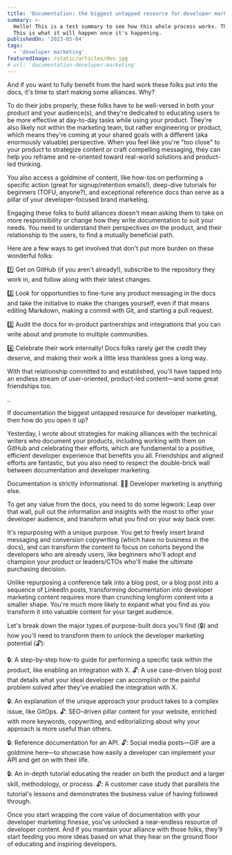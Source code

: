 ```yaml
---
title: 'Documentation: the biggest untapped resource for developer marketing'
summary: >-
  Hello! This is a test summary to see how this whole process works. This is how it's going to look. 
  This is what it will happen once it's happening.
publishedOn: '2023-05-04'
tags:
  - 'developer marketing'
featuredImage: /static/articles/dev.jpg
# url: 'documentation-developer-marketing'
---
```


And if you want to fully benefit from the hard work these folks put into the docs, it's time to start making some alliances. Why?

To do their jobs properly, these folks have to be well-versed in both your product and your audience(s), and they're dedicated to educating users to be more effective at day-to-day tasks while using your product. They're also likely not within the marketing team, but rather engineering or product, which means they're coming at your shared goals with a different (aka enormously valuable) perspective. When you feel like you're "too close" to your product to strategize content or craft compelling messaging, they can help you reframe and re-oriented toward real-world solutions and product-led thinking.

You also access a goldmine of content, like how-tos on performing a specific action (great for signup/retention emails!), deep-dive tutorials for beginners (TOFU, anyone?), and exceptional reference docs than serve as a pillar of your developer-focused brand marketing.

Engaging these folks to build alliances doesn't mean asking them to take on more responsibility or change how they write documentation to suit your needs. You need to understand their perspectives on the product, and their relationship to the users, to find a mutually beneficial path.

Here are a few ways to get involved that don't put more burden on these wonderful folks:

1️⃣ Get on GitHub (if you aren't already!), subscribe to the repository they work in, and follow along with their latest changes.

2️⃣ Look for opportunities to fine-tune any product messaging in the docs and take the initiative to make the changes yourself, even if that means editing Markdown, making a commit with Git, and starting a pull request.

3️⃣ Audit the docs for in-product partnerships and integrations that you can write about and promote to multiple communities.

4️⃣ Celebrate their work internally! Docs folks rarely get the credit they deserve, and making their work a little less thankless goes a long way.

With that relationship committed to and established, you'll have tapped into an endless stream of user-oriented, product-led content—and some great friendships too.

..


If documentation the biggest untapped resource for developer marketing, then how do you open it up?

Yesterday, I wrote about strategies for making alliances with the technical writers who document your products, including working with them on GitHub and celebrating their efforts, which are fundamental to a positive, efficient developer experience that benefits you all. Friendships and aligned efforts are fantastic, but you also need to respect the double-brick wall between documentation and developer marketing.

Documentation is strictly informational. 🧱🧱 Developer marketing is anything else.

To get any value from the docs, you need to do some legwork: Leap over that wall, pull out the information and insights with the most to offer your developer audience, and transform what you find on your way back over.

It's repurposing with a unique purpose. You get to freely insert brand messaging and conversion copywriting (which have no business in the docs), and can transform the content to focus on cohorts beyond the developers who are already users, like beginners who'll adopt and champion your product or leaders/CTOs who'll make the ultimate purchasing decision.

Unlike repurposing a conference talk into a blog post, or a blog post into a sequence of LinkedIn posts, transforming documentation into developer marketing content requires more than crunching longform content into a smaller shape. You're much more likely to expand what you find as you transform it into valuable content for your target audience.

Let's break down the major types of purpose-built docs you'll find (🔒) and how you'll need to transform them to unlock the developer marketing potential (🔓):

🔒: A step-by-step how-to guide for performing a specific task within the product, like enabling an integration with X.
🔓: A use case-driven blog post that details what your ideal developer can accomplish or the painful problem solved after they've enabled the integration with X.

🔒: An explanation of the unique approach your product takes to a complex issue, like GitOps.
🔓: SEO-driven pillar content for your website, enriched with more keywords, copywriting, and editorializing about why your approach is more useful than others.

🔒: Reference documentation for an API.
🔓: Social media posts—GIF are a goldmine here—to showcase how easily a developer can implement your API and get on with their life.

🔒: An in-depth tutorial educating the reader on both the product and a larger skill, methodology, or process.
🔓: A customer case study that parallels the tutorial's lessons and demonstrates the business value of having followed through.

Once you start wrapping the core value of documentation with your developer marketing finesse, you've unlocked a near-endless resource of developer content. And if you maintain your alliance with those folks, they'll start feeding you more ideas based on what they hear on the ground floor of educating and inspiring developers.
